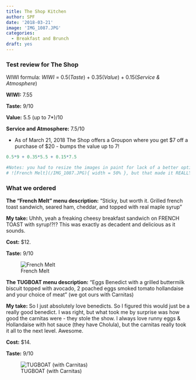 ```yaml
---
title: The Shop Kitchen
author: SPF
date: '2018-03-21'
image: 'IMG_1087.JPG'
categories:
  - Breakfast and Brunch
draft: yes
---
```


### Test review for The Shop

WIWI formula:   *WIWI* = 0.5(*Taste*) + 0.35(*Value*) + 0.15(*Service & Atmosphere*)

**WIWI:** 7.55 

**Taste:** 9/10

**Value:** 5.5 (up to 7*)/10

**Service and Atmosphere:** 7.5/10

* As of March 21, 2018 The Shop offers a Groupon where you get $7 off a purchase of $20 - bumps the value up to 7!

```r
0.5*9 + 0.35*5.5 + 0.15*7.5

#Notes: you had to resize the images in paint for lack of a better option.  This was supposed to work:
# ![French Melt](/IMG_1087.JPG){ width = 50% }, but that made it REALLY small.  I think it's worth trying again next time though.
```

### What we ordered

**The "French Melt" menu description:** "Sticky, but worth it. Grilled french toast sandwich, seared ham, cheddar, and topped with real maple syrup"

**My take:**  Uhhh, yeah a freaking cheesy breakfast sandwich on FRENCH TOAST with syrup!?!?  This was exactly as decadent and delicious as it sounds.  

**Cost:** $12. 

**Taste:** 9/10

![French Melt](/IMG_1087.JPG)

**The TUGBOAT menu description:** "Eggs Benedict with a grilled buttermilk biscuit topped with avocado, 2 poached eggs smoked tomato hollandaise and your choice of meat" (we got ours with Carnitas)

**My take:**  So I just absolutely love benedicts.  So I figured this would just be a really good benedict.  I was right, but what took me by surprise was how good the carnitas were - they stole the show.  I always love runny eggs & Hollandaise with hot sauce (they have Cholula), but the carnitas really took it all to the next level.  Awesome.  

**Cost:** $14. 

**Taste:** 9/10

![TUGBOAT (with Carnitas)](/IMG_1086 (2).JPG)

